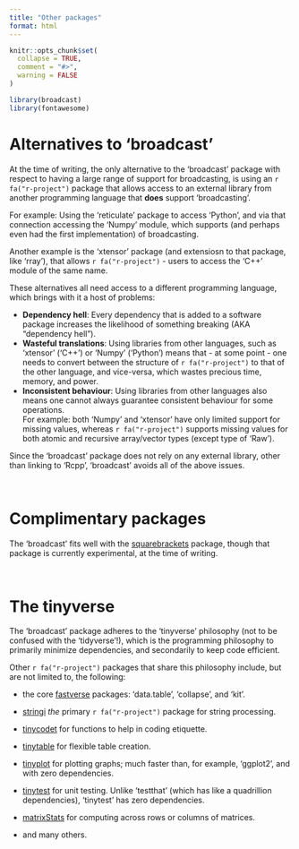 ```yaml
---
title: "Other packages"
format: html
---
```


```r
knitr::opts_chunk$set(
  collapse = TRUE,
  comment = "#>",
  warning = FALSE
)
```

```r
library(broadcast)
library(fontawesome)
```



# Alternatives to 'broadcast'

At the time of writing, the only alternative to the 'broadcast' package with respect to having a large range of support for broadcasting, is using an `r fa("r-project")` package that allows access to an external library from another programming language that **does** support 'broadcasting'.

For example: Using the 'reticulate' package to access 'Python', and via that connection accessing the 'Numpy' module, which supports (and perhaps even had the first implementation) of broadcasting.

Another example is the 'xtensor' package (and extensiosn to that package, like 'rray'), that allows `r fa("r-project")` - users to access the 'C++' module of the same name.

These alternatives all need access to a different programming language, which brings with it a host of problems:

 - **Dependency hell**: Every dependency that is added to a software package increases the likelihood of something breaking (AKA "dependency hell").
 - **Wasteful translations**: Using libraries from other languages, such as 'xtensor' ('C++') or 'Numpy' ('Python') means that - at some point - one needs to convert between the structure of `r fa("r-project")` to that of the other language, and vice-versa, which wastes precious time, memory, and power.
 - **Inconsistent behaviour**: Using libraries from other languages also means one cannot always guarantee consistent behaviour for some operations.  
 For example: both 'Numpy' and 'xtensor' have only limited support for missing values, whereas `r fa("r-project")` supports missing values for both atomic and recursive array/vector types (except type of 'Raw').
 
Since the 'broadcast' package does not rely on any external library, other than linking to 'Rcpp', 'broadcast' avoids all of the above issues.

&nbsp;


# Complimentary packages

The 'broadcast' fits well with the [squarebrackets](https://github.com/tony-aw/squarebrackets) package, though that package is currently experimental, at the time of writing.

&nbsp;

# The tinyverse

The 'broadcast' package adheres to the 'tinyverse' philosophy (not to be confused with the 'tidyverse'!), which is the programming philosophy to primarily minimize dependencies, and secondarily to keep code efficient.

Other `r fa("r-project")` packages that share this philosophy include, but are not limited to, the following:

 - the core [fastverse](https://github.com/fastverse/fastverse) packages: 'data.table', 'collapse', and 'kit'.
 - [stringi](https://github.com/gagolews/stringi/tree/master) *the* primary `r fa("r-project")` package for string processing.
 - [tinycodet](https://github.com/tony-aw/tinycodet) for functions to help in coding etiquette.
 - [tinytable](https://github.com/vincentarelbundock/tinytable) for flexible table creation.
 - [tinyplot](https://github.com/grantmcdermott/tinyplot) for plotting graphs; much faster than, for example, 'ggplot2', and with zero dependencies.
 - [tinytest](https://github.com/markvanderloo/tinytest) for unit testing. Unlike 'testthat' (which has like a quadrillion dependencies), 'tinytest' has zero dependencies.
 - [matrixStats](https://github.com/HenrikBengtsson/matrixStats) for computing across rows or columns of matrices.
 
 - and many others.


&nbsp;



